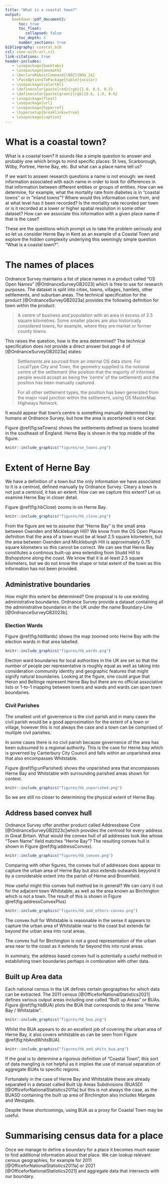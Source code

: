 ```yaml
---
title: "What is a coastal town?"
output:
   bookdown::pdf_document2:
      toc: true
      toc_float:
         collapsed: false
      toc_depth: 3
      number_sections: true
bibliography: coastal.bib
csl: ieee-with-url.csl
link-citations: true
header-includes:
   - \usepackage{booktabs}
   - \usepackage{amsmath}
   - \DeclareRobustCommand{\NO2}{NO$_2$}
   - \PassOptionsToPackage{table}{xcolor}
   - \usepackage{colortbl}
   - \definecolor{pastelred}{rgb}{1.0, 0.5, 0.5}
   - \definecolor{pastelgreen}{rgb}{0.6, 1.0, 0.6}
   - \usepackage{float}
   - \usepackage{url}
   - \usepackage{hyperref}
   - \hypersetup{breaklinks=true}
   - \usepackage{caption}
---
```


# What is a coastal town?

What is a coastal town? It sounds like a simple question to answer and probably one which brings to mind specific places: St Ives, Scarborough, Witby, Portree, Herne Bay, etc. But what can a place name tell us? 

If we want to answer research questions a name is not enough: we need information associated with each name in order to look for differences in that information between different entities or groups of entities. How can we determine, for example, what the mortality rate from diabetes is in "coastal towns" or in "inland towns"? Where would this information come from, and at what level has it been recorded? Is the mortality rate recorded per town or is it recorded at a lower or higher spatial resolution in some other dataset? How can we associate this information with a given place name if that is the case? 

These are the questions which prompt us to take the problem seriously and so let us consider Herne Bay in Kent as an example of a Coastal Town and explore the hidden complexity underlying this seemingly simple question "What is a coastal town?".

# The names of places

Ordnance Survey maintains a list of place names in a product called "OS Open Names" [@OrdnanceSurveyGB2023] which is free to use for research purposes. The dataset is split into cities, towns, villages, hamlets, other settlements, and suburban areas. The technical specification for the product [@OrdnanceSurveyGB2023a] provides the following definition for town within the product:

> A centre of business and population with an area in excess of 2.5 square kilometres. Some smaller places are also historically considered towns, for example, where they are market or former county towns.

This raises the question, how is the area determined? The technical specification does not provide a direct answer but page 4 of [@OrdnanceSurveyGB2023a] states:

> Settlements are sourced from an internal OS data store. For LocalType City and Town, the geometry supplied is the notional centre of the settlement (the position that the majority of informed people would accept as being the 'centre' of the settlement) and the position has been manually captured. 
> 
> For all other settlement types, the position has been generated from the major road junction within the settlement, using OS MasterMap Highways Network.

It would appear that town's centre is something manually determined by humans at Ordnance Survey, but how the area is ascertained is not clear.

Figure \@ref(fig:seTowns) shows the settlements defined as towns located in the southeast of England. Herne Bay is shown in the top middle of the figure.

```r
knitr::include_graphics("figures/se_towns.png")
```

# Extent of Herne Bay

We have a definition of a town but the only information we have associated to it is a centroid, defined manually by Ordnance Survey. Cleary a town is not just a centroid, it has an extent. How can we capture this extent? Let us examine Herne Bay in closer detail.

Figure \@ref(fig:hbClose) zooms in on Herne Bay.

```r
knitr::include_graphics("figures/hb_close.png")
```

From the figure are we to assume that "Herne Bay" is the small area between Oxenden and Mickleburgh Hill? We know from the OS Open Places definition that the area of a town must be at least 2.5 square kilometers, but the area between Oxenden and Mickleburgh Hill is approximately 0.75 square kilometers so this cannot be correct. We can see that Herne Bay constitutes a continous built-up area extending from Studd Hill to Bishopstone along the coast. We know that it is at-least 2.5 square kilometers, but we do not know the shape or total extent of the town as this information has not been provided.

## Administrative boundaries

How might this extent be determined? One proposal is to use existing administrative boundaries. Ordnance Survey provide a dataset containing all the administrative boundaries in the UK under the name Boundary-Line [@OrdnanceSurveyGB2023b].

### Election Wards

Figure \@ref(fig:hbWards) shows the map zoomed onto Herne Bay with the election wards in that area labelled.

```r
knitr::include_graphics("figures/hb_wards.png")
```

Election ward boundaries for local authorities in the UK are set so that the number of people per representative is roughly equal as well as taking into consideration community identity and geographic features that might signify natural boundaries. Looking at the figure, one could argue that Heron and Beltinge represent Herne Bay but there are no official associative lists or 1-to-1 mapping between towns and wards and wards can span town boundaries.

### Civil Parishes

The smallest unit of governence is the civil parish and in many cases the civil parish would be a good approximation for the extent of a town or village, however this is not always the case and a town can be comprised of multiple civil parishes. 

In some cases there is no civil parish because governence of the area has been subsumed to a regional authority. This is the case for Herne bay which is governed by Canterbury City Council and falls within an unparished area that also encompasses Whitstable.

Figure \@ref(fig:unParished) shows the unparished area that encompasses Herne Bay and Whitstable with surrounding parished areas shown for context.

```r
knitr::include_graphics("figures/hb_unparished.png")
```

So we are still no closer to determining the physical extent of Herne Bay.

## Address based convex hull

Ordnance Survey offer another product called Addressbase Core [@OrdnanceSurveyGB2023c]which provides the centroid for every address in Great Britain. What would the convex hull of all addresses look like whose "Town Name" field matches "Herne Bay"?  The resulting convex hull is shown in Figure \@ref(fig:addressConvex).

```r
knitr::include_graphics("figures/hb_convex.png")
```

Comparing with other figures, the convex hull of addresses does appear to capture the urban area of Herne Bay but also extends outwards beyyond it by a considerable extent into the parish of Herne and Broomfield.

How useful might this convex hull method be in general? We can carry it out for the adjacent town Whitstable, as well as the area known as Birchington which is not a town. The result of this is shown in Figure \@ref(fig:addressConvexPlus)

```r
knitr::include_graphics("figures/hb_and_others-convex.png")
```

The convex hull for Whitstable is reasonable in the sense it appears to capture the urban area of Whitstable near to the coast but extends far beyond the urban area into rural areas.

The convex hull for Birchington is not a good representation of the urban area near to the coast as it extends far beyond this into rural areas.

In summary, the address based convex hull is potentially a useful method in establishing town boundaries perhaps in combination with other data.

## Built up Area data

Each national census in the UK defines certain geographies for which data can be extracted. The 2011 census  [@OfficeforNationalStatistics2021] defines various output areas including one called "Built up Areas" or BUAs. Figure \@ref(fig:hbBUA) plots the BUA that corresponds to the area "Herne Bay / Whitstable".

```r
knitr::include_graphics("figures/hb_bua.png")
```

Whilst the BUA appears to do an excellent job of covering the urban area of Herne Bay, it also covers whitstable as can be seen from Figure \@ref(fig:hbAndWhitsBUA).

```r
knitr::include_graphics("figures/hb_and_whits_bua.png")
```

If the goal is to determine a rigorous definition of "Coastal Town", this sort of data mangling is not helpful as it implies the use of manual separation of aggregate BUAs to specific regions.

Fortunately in the case of Herne Bay and Whitstable these are already separated in a dataset called Built Up Areas Subdivisions (BUASD) [@OfficeforNationalStatistics2011a] but this is not always the case, as the BUASD containing the built up area of Birchington also includes Margate and Westgate.

Despite these shortcomings, using BUA as a proxy for Coastal Town may be useful.

# Summarising census data for a place

Once we manage to define a boundary for a place it becomes much easier to find additional information about that place. We can lookup relevant census geographies, for example for 2011 [@OfficeforNationalStatistics2011a] or 2021 [@OfficeforNationalStatistics2021] and aggregate data that intersects with our boundary.

